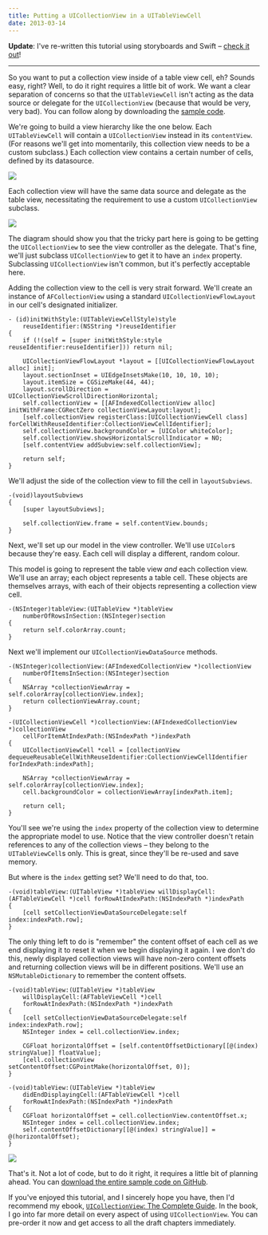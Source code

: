 ```yaml
---
title: Putting a UICollectionView in a UITableViewCell
date: 2013-03-14
---
```



**Update**: I've re-written this tutorial using storyboards and Swift – [check it out](/blog/putting-a-uicollectionview-in-a-uitableviewcell-in-swift/)!

---

So you want to put a collection view inside of a table view cell, eh? Sounds easy, right? Well, to do it right requires a little bit of work. We want a clear separation of concerns so that the `UITableViewCell` isn't acting as the data source or delegate for the `UICollectionView` (because that would be very, very bad). You can follow along by downloading the [sample code](https://github.com/AshFurrow/AFTabledCollectionView).


We're going to build a view hierarchy like the one below. Each `UITableViewCell` will contain a `UICollectionView` instead in its `contentView`. (For reasons we'll get into momentarily, this collection view needs to be a custom subclass.) Each collection view contains a certain number of cells, defined by its datasource.

![](./AFE11F3C86B04CDF9EDB1F080C6668EB.png)

Each collection view will have the same data source and delegate as the table view, necessitating the requirement to use a custom `UICollectionView` subclass.

![](./E26436B73EEE4D06A38646AEDAFC9692.png)

The diagram should show you that the tricky part here is going to be getting the `UICollectionView` to see the view controller as the delegate. That's fine, we'll just subclass `UICollectionView` to get it to have an `index` property. Subclassing `UICollectionView` isn't common, but it's perfectly acceptable here.

Adding the collection view to the cell is very strait forward. We'll create an instance of `AFCollectionView` using a standard `UICollectionViewFlowLayout` in our cell's designated initializer.

<Wide>

```objc
- (id)initWithStyle:(UITableViewCellStyle)style 
    reuseIdentifier:(NSString *)reuseIdentifier
{
    if (!(self = [super initWithStyle:style reuseIdentifier:reuseIdentifier])) return nil;

    UICollectionViewFlowLayout *layout = [[UICollectionViewFlowLayout alloc] init];
    layout.sectionInset = UIEdgeInsetsMake(10, 10, 10, 10);
    layout.itemSize = CGSizeMake(44, 44);
    layout.scrollDirection = UICollectionViewScrollDirectionHorizontal;
    self.collectionView = [[AFIndexedCollectionView alloc] initWithFrame:CGRectZero collectionViewLayout:layout];
    [self.collectionView registerClass:[UICollectionViewCell class] forCellWithReuseIdentifier:CollectionViewCellIdentifier];
    self.collectionView.backgroundColor = [UIColor whiteColor];
    self.collectionView.showsHorizontalScrollIndicator = NO;
    [self.contentView addSubview:self.collectionView];

    return self;
}
```

</Wide>

We'll adjust the side of the collection view to fill the cell in `layoutSubviews`.

<Wide>

```objc
-(void)layoutSubviews
{
    [super layoutSubviews];

    self.collectionView.frame = self.contentView.bounds;
}
```

</Wide>

Next, we'll set up our model in the view controller. We'll use `UIColor`s because they're easy. Each cell will display a different, random colour.

This model is going to represent the table view _and_ each collection view. We'll use an array; each object represents a table cell. These objects are themselves arrays, with each of their objects representing a collection view cell.

<Wide>

```objc
-(NSInteger)tableView:(UITableView *)tableView 
    numberOfRowsInSection:(NSInteger)section
{
    return self.colorArray.count;
}
```

</Wide>

Next we'll implement our `UICollectionViewDataSource` methods.

<Wide>

```objc
-(NSInteger)collectionView:(AFIndexedCollectionView *)collectionView 
    numberOfItemsInSection:(NSInteger)section
{
    NSArray *collectionViewArray = self.colorArray[collectionView.index];
    return collectionViewArray.count;
}

-(UICollectionViewCell *)collectionView:(AFIndexedCollectionView *)collectionView 
    cellForItemAtIndexPath:(NSIndexPath *)indexPath
{    
    UICollectionViewCell *cell = [collectionView dequeueReusableCellWithReuseIdentifier:CollectionViewCellIdentifier forIndexPath:indexPath];

    NSArray *collectionViewArray = self.colorArray[collectionView.index];
    cell.backgroundColor = collectionViewArray[indexPath.item];

    return cell;
}
```

</Wide>

You'll see we're using the `index` property of the collection view to determine the appropriate model to use. Notice that the view controller doesn't retain references to any of the collection views – they belong to the `UITableViewCell`s only. This is great, since they'll be re-used and save memory.

But where is the `index` getting set? We'll need to do that, too.

<Wide>

```objc
-(void)tableView:(UITableView *)tableView willDisplayCell:(AFTableViewCell *)cell forRowAtIndexPath:(NSIndexPath *)indexPath
{
    [cell setCollectionViewDataSourceDelegate:self index:indexPath.row];
}
```

</Wide>

The only thing left to do is "remember" the content offset of each cell as we end displaying it to reset it when we begin displaying it again. I we don't do this, newly displayed collection views will have non-zero content offsets and returning collection views will be in different positions. We'll use an `NSMutableDictionary` to remember the content offsets.

<Wide>

```objc
-(void)tableView:(UITableView *)tableView 
    willDisplayCell:(AFTableViewCell *)cell 
    forRowAtIndexPath:(NSIndexPath *)indexPath
{
    [cell setCollectionViewDataSourceDelegate:self index:indexPath.row];
    NSInteger index = cell.collectionView.index;

    CGFloat horizontalOffset = [self.contentOffsetDictionary[[@(index) stringValue]] floatValue];
    [cell.collectionView setContentOffset:CGPointMake(horizontalOffset, 0)];
}

-(void)tableView:(UITableView *)tableView 
    didEndDisplayingCell:(AFTableViewCell *)cell 
    forRowAtIndexPath:(NSIndexPath *)indexPath
{
    CGFloat horizontalOffset = cell.collectionView.contentOffset.x;
    NSInteger index = cell.collectionView.index;
    self.contentOffsetDictionary[[@(index) stringValue]] = @(horizontalOffset);
}
```

</Wide>

![](./1DA58865F87F4E9696A16088F491E04D.png)

That's it. Not a lot of code, but to do it right, it requires a little bit of planning ahead. You can [download the entire sample code on GitHub](https://github.com/AshFurrow/AFTabledCollectionView).

If you've enjoyed this tutorial, and I sincerely hope you have, then I'd recommend my ebook, [`UICollectionView`: The Complete Guide](http://click.linksynergy.com/fs-bin/click?id=3JVIZPzOhac&subid=&offerid=145238.1&type=10&tmpid=3559&RD_PARM1=http%253A%252F%252Fwww.informit.com%252Fstore%252Fios-uicollectionview-the-complete-guide-9780133410945). In the book, I go into far more detail on every aspect of using `UICollectionView`. You can pre-order it now and get access to all the draft chapters immediately.

  